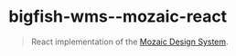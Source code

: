 
<Meta title="About/Introduction" />

# bigfish-wms--mozaic-react

> React implementation of the <a href="https://mozaic.adeo.cloud/">Mozaic Design System</a>.

